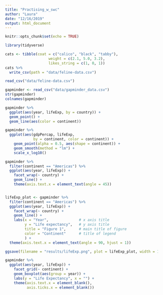 ```yaml
---
title: "Practising_w_swc"
author: "Laura"
date: "12/16/2019"
output: html_document
---
```


```r
knitr::opts_chunk$set(echo = TRUE)

library(tidyverse)
```

```r
cats <- tibble(coat = c("calico", "black", "tabby"), 
                    weight = c(2.1, 5.0, 3.2), 
                    likes_string = c(1, 0, 1))
cats %>% 
  write_csv(path = "data/feline-data.csv")

read_csv("data/feline-data.csv")

gapminder <- read_csv("data/gapminder_data.csv")
str(gapminder)
colnames(gapminder)
```
```r
gapminder %>% 
  ggplot(aes(year, lifeExp, by = country)) +
  geom_point() +
  geom_line(aes(color = continent)) 

gapminder %>% 
  ggplot(aes(gdpPercap, lifeExp, 
             by = continent, color = continent)) +
    geom_point(alpha = 0.5, aes(shape = continent)) +
    geom_smooth(method = "lm") +
    scale_x_log10()

gapminder %>% 
  filter(continent == "Americas") %>% 
  ggplot(aes(year, lifeExp)) +
    facet_wrap(~ country) +
    geom_line() + 
    theme(axis.text.x = element_text(angle = 45))


lifeExp_plot <- gapminder %>% 
  filter(continent == "Americas") %>% 
  ggplot(aes(year, lifeExp)) +
    facet_wrap(~ country) +
    geom_line() + 
    labs(x = "Year",              # x axis title
         y = "Life expectancy",   # y axis title
         title = "Figure 1",      # main title of figure
         color = "Continent"      # title of legend
         ) +
  theme(axis.text.x = element_text(angle = 90, hjust = 1))

ggsave(filename = "results/lifeExp.png", plot = lifeExp_plot, width = 12, height = 10, dpi = 300, units = "cm")
```

```r
gapminder %>% 
  ggplot(aes(year, lifeExp)) +
    facet_grid(~ continent) +
    geom_boxplot(aes(group = year)) +
    labs(y = "Life Expectancy", x = "") +
    theme(axis.text.x = element_blank(),
          axis.ticks.x = element_blank())
```


